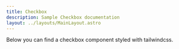 ```yaml
---
title: Checkbox
description: Sample Checkbox documentation
layout: ../layouts/MainLayout.astro
---
```



<Description>
  Below you can find a checkbox component styled with tailwindcss.
</Description>

<Preview component={Checkbox} name="Checkbox" />
<Preview component={Checkbox} size="small" name="Checkbox Small" />
<Preview
  component={Checkbox}
  variant="error"
  name="Checkbox with error state"
/>
<Preview
  component={Checkbox}
  variant="error"
  size="small"
  name="Checkbox Small with error state"
/>
